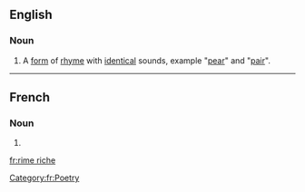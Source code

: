 ==English==

===Noun===
{{en-noun|head=[[rime]] [[riche]]|rimes riches}}

# {{lb|en|poetry}} A [[form]] of [[rhyme]] with [[identical]] sounds, example "[[pear]]" and "[[pair]]".

----

==French==

===Noun===
{{fr-noun|f|rimes riches}}

# {{l|en|rime riche}}

[[Category:fr:Poetry]]

[[fr:rime riche]]